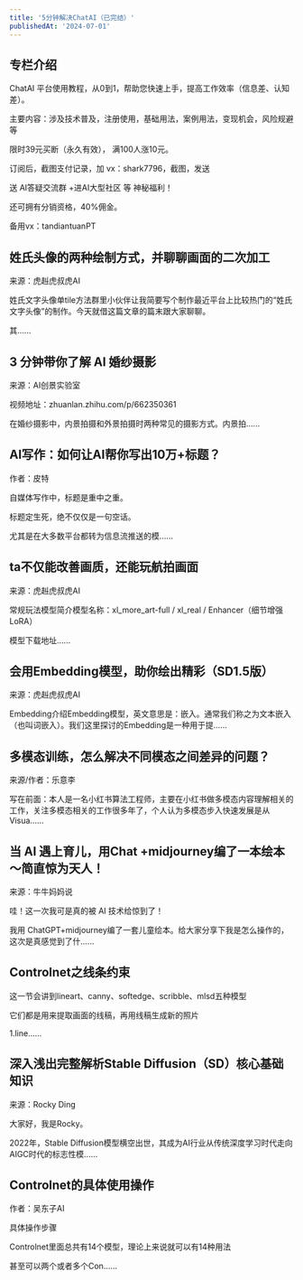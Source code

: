 ```yaml
---
title: '5分钟解决ChatAI（已完结）'
publishedAt: '2024-07-01'
---
```


## 专栏介绍

ChatAI 平台使用教程，从0到1，帮助您快速上手，提高工作效率（信息差、认知差）。  
  
主要内容：涉及技术普及，注册使用，基础用法，案例用法，变现机会，风险规避等  
  
限时39元买断（永久有效）， 满100人涨10元。  
  
订阅后，截图支付记录，加 vx：shark7796，截图，发送  
  
送 AI答疑交流群 +进AI大型社区 等 神秘福利！  
  
还可拥有分销资格，40%佣金。  
  
备用vx：tandiantuanPT

## 姓氏头像的两种绘制方式，并聊聊画面的二次加工
来源：虎赳虎叔虎AI

姓氏文字头像单tile方法群里小伙伴让我简要写个制作最近平台上比较热门的“姓氏文字头像”的制作。今天就借这篇文章的篇末跟大家聊聊。

其......

## 3 分钟带你了解 AI 婚纱摄影
来源：AI创景实验室

视频地址：zhuanlan.zhihu.com/p/662350361

在婚纱摄影中，内景拍摄和外景拍摄时两种常见的摄影方式。内景拍......

## AI写作：如何让AI帮你写出10万+标题？
作者：皮特

自媒体写作中，标题是重中之重。

标题定生死，绝不仅仅是一句空话。

尤其是在大多数平台都转为信息流推送的模......

## ta不仅能改善画质，还能玩航拍画面
来源：虎赳虎叔虎AI

常规玩法模型简介模型名称：xl\_more\_art-full / xl\_real / Enhancer（细节增强LoRA）

模型下载地址......

## 会用Embedding模型，助你绘出精彩（SD1.5版）
来源：虎赳虎叔虎AI

Embedding介绍Embedding模型，英文意思是：嵌入。通常我们称之为文本嵌入（也叫词嵌入）。我们这里探讨的Embedding是一种用于提......

## 多模态训练，怎么解决不同模态之间差异的问题？
来源/作者：乐意李

写在前面：本人是一名小红书算法工程师，主要在小红书做多模态内容理解相关的工作，关注多模态相关的工作很多年了，个人认为多模态步入快速发展是从Visua......

## 当 AI 遇上育儿，用Chat +midjourney编了一本绘本～简直惊为天人！
来源：牛牛妈妈说

哇！这一次我可是真的被 AI 技术给惊到了！

我用 ChatGPT+midjourney编了一套儿童绘本。给大家分享下我是怎么操作的，这次是真感觉到了什......

## Controlnet之线条约束
这一节会讲到lineart、canny、softedge、scribble、mlsd五种模型

它们都是用来提取画面的线稿，再用线稿生成新的照片

1.line......

## 深入浅出完整解析Stable Diffusion（SD）核心基础知识
来源：Rocky Ding

大家好，我是Rocky。

2022年，Stable Diffusion模型横空出世，其成为AI行业从传统深度学习时代走向AIGC时代的标志性模......

## Controlnet的具体使用操作
作者：吴东子AI

具体操作步骤

Controlnet里面总共有14个模型，理论上来说就可以有14种用法

甚至可以两个或者多个Con......

